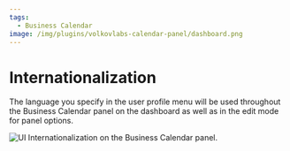 ```yaml
---
tags:
  - Business Calendar
image: /img/plugins/volkovlabs-calendar-panel/dashboard.png
---
```



# Internationalization

The language you specify in the user profile menu will be used throughout the Business Calendar panel on the dashboard as well as in the edit mode for panel options.

<Image
  title="UI Internationalization on the Business Calendar panel."
  src="/img/plugins/volkovlabs-calendar-panel/i18n.png"
/>
